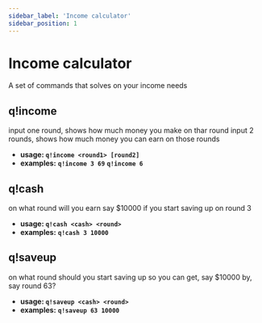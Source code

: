 ```yaml
---
sidebar_label: 'Income calculator'
sidebar_position: 1
---
```


# Income calculator

A set of commands that solves on your income needs

## q!income

input one round, shows how much money you make on thar round
input 2 rounds, shows how much money you can earn on those rounds

-   **usage: `q!income <round1> [round2]`**
-   **examples:**
    **`q!income 3 69`**
    **`q!income 6`**

## q!cash

on what round will you earn say $10000 if you start saving up on round 3

-   **usage: `q!cash <cash> <round>`**
-   **examples:**
    **`q!cash 3 10000`**

## q!saveup

on what round should you start saving up so you can get, say $10000 by, say round 63?

-   **usage: `q!saveup <cash> <round>`**
-   **examples:**
    **`q!saveup 63 10000`**
